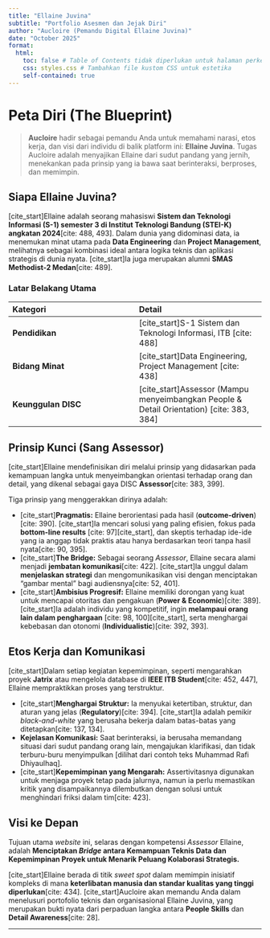```yaml
---
title: "Ellaine Juvina"
subtitle: "Portfolio Asesmen dan Jejak Diri"
author: "Aucloire (Pemandu Digital Ellaine Juvina)"
date: "October 2025" 
format: 
  html:
    toc: false # Table of Contents tidak diperlukan untuk halaman perkenalan ini
    css: styles.css # Tambahkan file kustom CSS untuk estetika
    self-contained: true
---
```


# Peta Diri (The Blueprint)
 
> **Aucloire** hadir sebagai pemandu Anda untuk memahami narasi, etos kerja, dan visi dari individu di balik platform ini: **Ellaine Juvina**. Tugas Aucloire adalah menyajikan Ellaine dari sudut pandang yang jernih, menekankan pada prinsip yang ia bawa saat berinteraksi, berproses, dan memimpin.

## Siapa Ellaine Juvina?

[cite_start]Ellaine adalah seorang mahasiswi **Sistem dan Teknologi Informasi (S-1) semester 3 di Institut Teknologi Bandung (STEI-K) angkatan 2024**[cite: 488, 493]. Dalam dunia yang didominasi data, ia menemukan minat utama pada **Data Engineering** dan **Project Management**, melihatnya sebagai kombinasi ideal antara logika teknis dan aplikasi strategis di dunia nyata. [cite_start]Ia juga merupakan alumni **SMAS Methodist-2 Medan**[cite: 489].

### Latar Belakang Utama

| Kategori | Detail |
| :--- | :--- |
| **Pendidikan** | [cite_start]S-1 Sistem dan Teknologi Informasi, ITB [cite: 488] |
| **Bidang Minat** | [cite_start]Data Engineering, Project Management [cite: 438] |
| **Keunggulan DISC** | [cite_start]Assessor (Mampu menyeimbangkan People & Detail Orientation) [cite: 383, 384] |

## Prinsip Kunci (Sang Assessor)

[cite_start]Ellaine mendefinisikan diri melalui prinsip yang didasarkan pada kemampuan langka untuk menyeimbangkan orientasi terhadap orang dan detail, yang dikenal sebagai gaya DISC **Assessor**[cite: 383, 399].

Tiga prinsip yang menggerakkan dirinya adalah:

* [cite_start]**Pragmatis:** Ellaine berorientasi pada hasil (**outcome-driven**)[cite: 390]. [cite_start]Ia mencari solusi yang paling efisien, fokus pada **bottom-line results** [cite: 97][cite_start], dan skeptis terhadap ide-ide yang ia anggap tidak praktis atau hanya berdasarkan teori tanpa hasil nyata[cite: 90, 395].
* [cite_start]**The Bridge:** Sebagai seorang *Assessor*, Ellaine secara alami menjadi **jembatan komunikasi**[cite: 422]. [cite_start]Ia unggul dalam **menjelaskan strategi** dan mengomunikasikan visi dengan menciptakan "gambar mental" bagi audiensnya[cite: 52, 401].
* [cite_start]**Ambisius Progresif:** Ellaine memiliki dorongan yang kuat untuk mencapai otoritas dan pengakuan (**Power & Economic**)[cite: 389]. [cite_start]Ia adalah individu yang kompetitif, ingin **melampaui orang lain dalam penghargaan** [cite: 98, 100][cite_start], serta menghargai kebebasan dan otonomi (**Individualistic**)[cite: 392, 393].

## Etos Kerja dan Komunikasi

[cite_start]Dalam setiap kegiatan kepemimpinan, seperti mengarahkan proyek **Jatrix** atau mengelola database di **IEEE ITB Student**[cite: 452, 447], Ellaine mempraktikkan proses yang terstruktur.

* [cite_start]**Menghargai Struktur:** Ia menyukai ketertiban, struktur, dan aturan yang jelas (**Regulatory**)[cite: 394]. [cite_start]Ia adalah pemikir *black-and-white* yang berusaha bekerja dalam batas-batas yang ditetapkan[cite: 137, 134].
* **Kejelasan Komunikasi:** Saat berinteraksi, ia berusaha memandang situasi dari sudut pandang orang lain, mengajukan klarifikasi, dan tidak terburu-buru menyimpulkan [dilihat dari contoh teks Muhammad Rafi Dhiyaulhaq].
* [cite_start]**Kepemimpinan yang Mengarah:** Assertivitasnya digunakan untuk menjaga proyek tetap pada jalurnya, namun ia perlu memastikan kritik yang disampaikannya dilembutkan dengan solusi untuk menghindari friksi dalam tim[cite: 423].

## Visi ke Depan

Tujuan utama *website* ini, selaras dengan kompetensi *Assessor* Ellaine, adalah **Menciptakan *Bridge* antara Kemampuan Teknis Data dan Kepemimpinan Proyek untuk Menarik Peluang Kolaborasi Strategis.**

[cite_start]Ellaine berada di titik *sweet spot* dalam memimpin inisiatif kompleks di mana **keterlibatan manusia dan standar kualitas yang tinggi diperlukan**[cite: 434]. [cite_start]Aucloire akan memandu Anda dalam menelusuri portofolio teknis dan organisasional Ellaine Juvina, yang merupakan bukti nyata dari perpaduan langka antara **People Skills** dan **Detail Awareness**[cite: 28].

---
